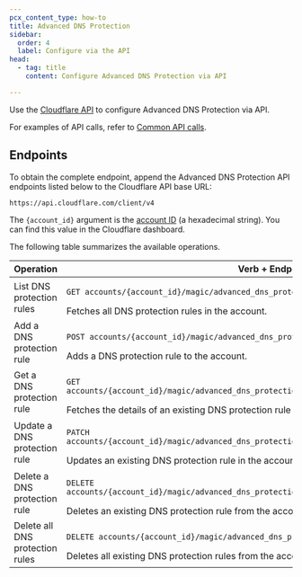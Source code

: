 ```yaml
---
pcx_content_type: how-to
title: Advanced DNS Protection
sidebar:
  order: 4
  label: Configure via the API
head:
  - tag: title
    content: Configure Advanced DNS Protection via API

---
```


Use the [Cloudflare API](/api/) to configure Advanced DNS Protection via API.

For examples of API calls, refer to [Common API calls](/ddos-protection/advanced-ddos-systems/api/dns-protection/examples/).

## Endpoints

To obtain the complete endpoint, append the Advanced DNS Protection API endpoints listed below to the Cloudflare API base URL:

```txt
https://api.cloudflare.com/client/v4
```

The `{account_id}` argument is the [account ID](/fundamentals/setup/find-account-and-zone-ids/) (a hexadecimal string). You can find this value in the Cloudflare dashboard.

The following table summarizes the available operations.

| Operation | Verb + Endpoint |
| --- | --- |
| List DNS protection rules | <p>`GET accounts/{account_id}/magic/advanced_dns_protection/configs/dns_protection/rules`</p>Fetches all DNS protection rules in the account. |
| Add a DNS protection rule | <p>`POST accounts/{account_id}/magic/advanced_dns_protection/configs/dns_protection/rules`</p>Adds a DNS protection rule to the account. |
| Get a DNS protection rule | <p>`GET accounts/{account_id}/magic/advanced_dns_protection/configs/dns_protection/rules/{rule_id}`</p>Fetches the details of an existing DNS protection rule in the account. |
| Update a DNS protection rule | <p>`PATCH accounts/{account_id}/magic/advanced_dns_protection/configs/dns_protection/rules/{rule_id}`</p>Updates an existing DNS protection rule in the account. |
| Delete a DNS protection rule | <p>`DELETE accounts/{account_id}/magic/advanced_dns_protection/configs/dns_protection/rules/{rule_id}`</p>Deletes an existing DNS protection rule from the account. |
| Delete all DNS protection rules | <p>`DELETE accounts/{account_id}/magic/advanced_dns_protection/configs/dns_protection/rules`</p>Deletes all existing DNS protection rules from the account. |
